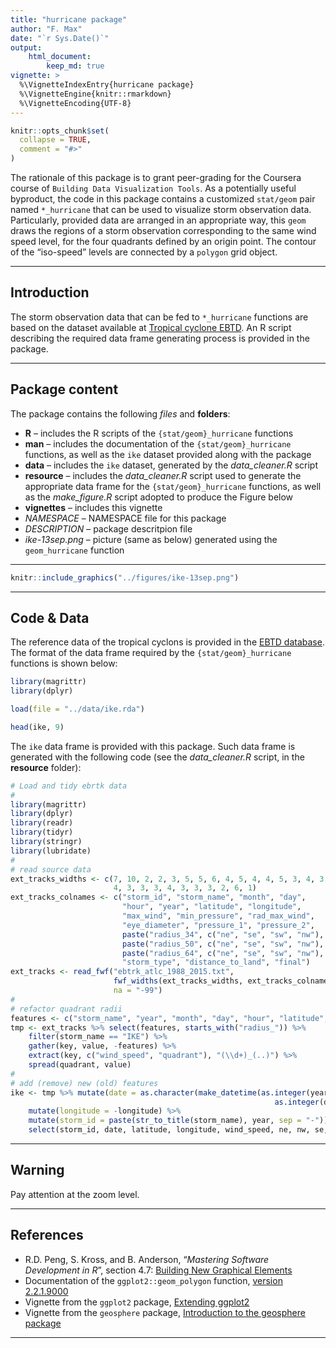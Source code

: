 ```yaml
---
title: "hurricane package"
author: "F. Max"
date: "`r Sys.Date()`"
output:
    html_document:
        keep_md: true
vignette: >
  %\VignetteIndexEntry{hurricane package}
  %\VignetteEngine{knitr::rmarkdown}
  %\VignetteEncoding{UTF-8}
---
```


```r
knitr::opts_chunk$set(
  collapse = TRUE,
  comment = "#>"
)
```

The rationale of this package is to grant peer-grading for the Coursera course of `Building Data Visualization Tools`. As a potentially useful byproduct, the code in this package contains a customized `stat/geom` pair named `*_hurricane` that can be used to visualize storm observation data. Particularly, provided data are arranged in an appropriate way, this `geom` draws the regions of a storm observation corresponding to the same wind speed level, for the four quadrants defined by an origin point. The contour of the "iso-speed" levels are connected by a `polygon` grid object.

***
## Introduction

The storm observation data that can be fed to `*_hurricane` functions are based on the dataset available at [Tropical cyclone EBTD](http://rammb.cira.colostate.edu/research/tropical_cyclones/tc_extended_best_track_dataset/). An R script describing the required data frame generating process is provided in the package. 

***
## Package content

The package contains the following *files* and **folders**:

- **R** -- includes the R scripts of the `{stat/geom}_hurricane` functions
- **man** -- includes the documentation of the `{stat/geom}_hurricane` functions, as well as the `ike` dataset provided along with the package
- **data** -- includes the `ike` dataset, generated by the *data_cleaner.R* script
- **resource** -- includes the *data_cleaner.R* script used to generate the appropriate data frame for the `{stat/geom}_hurricane` functions, as well as the *make_figure.R* script adopted to produce the Figure below
- **vignettes** -- includes this vignette
- *NAMESPACE* -- NAMESPACE file for this package
- *DESCRIPTION* -- package descritpion file
- *ike-13sep.png* -- picture (same as below) generated using the `geom_hurricane` function

***
```r
knitr::include_graphics("../figures/ike-13sep.png")
```

***
## Code & Data

The reference data of the tropical cyclons is provided in the [EBTD database](http://rammb.cira.colostate.edu/research/tropical_cyclones/tc_extended_best_track_dataset/). The format of the data frame required by the `{stat/geom}_hurricane` functions is shown below:

```r
library(magrittr)
library(dplyr)
```

```r
load(file = "../data/ike.rda")
```

```r
head(ike, 9)
```

The `ike` data frame is provided with this package. Such data frame is generated with the following code (see the *data_cleaner.R* script, in the **resource** folder):

```r
# Load and tidy ebrtk data
#
library(magrittr)
library(dplyr)
library(readr)
library(tidyr)
library(stringr)
library(lubridate)
#
# read source data
ext_tracks_widths <- c(7, 10, 2, 2, 3, 5, 5, 6, 4, 5, 4, 4, 5, 3, 4, 3, 3, 3,
                       4, 3, 3, 3, 4, 3, 3, 3, 2, 6, 1)
ext_tracks_colnames <- c("storm_id", "storm_name", "month", "day",
                         "hour", "year", "latitude", "longitude",
                         "max_wind", "min_pressure", "rad_max_wind",
                         "eye_diameter", "pressure_1", "pressure_2",
                         paste("radius_34", c("ne", "se", "sw", "nw"), sep = "_"),
                         paste("radius_50", c("ne", "se", "sw", "nw"), sep = "_"),
                         paste("radius_64", c("ne", "se", "sw", "nw"), sep = "_"),
                         "storm_type", "distance_to_land", "final")
ext_tracks <- read_fwf("ebtrk_atlc_1988_2015.txt",
                       fwf_widths(ext_tracks_widths, ext_tracks_colnames),
                       na = "-99")
#
# refactor quadrant radii
features <- c("storm_name", "year", "month", "day", "hour", "latitude", "longitude")
tmp <- ext_tracks %>% select(features, starts_with("radius_")) %>%
    filter(storm_name == "IKE") %>%
    gather(key, value, -features) %>%
    extract(key, c("wind_speed", "quadrant"), "(\\d+)_(..)") %>%
    spread(quadrant, value)
#
# add (remove) new (old) features
ike <- tmp %>% mutate(date = as.character(make_datetime(as.integer(year), as.integer(month),
                                                           as.integer(day), as.integer(hour)))) %>%
    mutate(longitude = -longitude) %>%
    mutate(storm_id = paste(str_to_title(storm_name), year, sep = "-")) %>%
    select(storm_id, date, latitude, longitude, wind_speed, ne, nw, se, sw)
```

***
## Warning

Pay attention at the zoom level.

***
## References

- R.D. Peng, S. Kross, and B. Anderson, “*Mastering Software Development in R*”, section 4.7: [Building New Graphical Elements](http://rdpeng.github.io/RProgDA/building-new-graphical-elements.html)
- Documentation of the `ggplot2::geom_polygon` function, [version 2.2.1.9000](http://ggplot2.tidyverse.org/reference/geom_polygon.html)
- Vignette from the `ggplot2` package, [Extending ggplot2](https://cran.r-project.org/web/packages/ggplot2/vignettes/extending-ggplot2.html)
- Vignette from the `geosphere` package, [Introduction to the geosphere package](https://cran.r-project.org/web/packages/geosphere/vignettes/geosphere.pdf)

***
